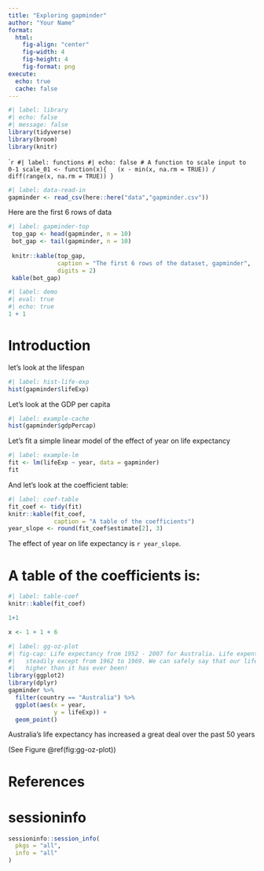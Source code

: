```yaml
---
title: "Exploring gapminder"
author: "Your Name"
format: 
  html:
    fig-align: "center"
    fig-width: 4
    fig-height: 4
    fig-format: png
execute: 
  echo: true
  cache: false
---
```


```r
#| label: library
#| echo: false
#| message: false
library(tidyverse)
library(broom)
library(knitr)
```

````r
#| label: functions
#| echo: false
# A function to scale input to 0-1
scale_01 <- function(x){
  (x - min(x, na.rm = TRUE)) / diff(range(x, na.rm = TRUE))
}
```

```r
#| label: data-read-in
gapminder <- read_csv(here::here("data","gapminder.csv"))
```

Here are the first 6 rows of data

```r
#| label: gapminder-top
 top_gap <- head(gapminder, n = 10)
 bot_gap <- tail(gapminder, n = 10)
 
 knitr::kable(top_gap,
              caption = "The first 6 rows of the dataset, gapminder",
              digits = 2)
 kable(bot_gap)
```


```r
#| label: demo
#| eval: true
#| echo: true
1 + 1
```

# Introduction

let's look at the lifespan

```r
#| label: hist-life-exp
hist(gapminder$lifeExp)
```

Let's look at the GDP per capita

```r
#| label: example-cache
hist(gapminder$gdpPercap)
```

Let's fit a simple linear model of the effect of year on life expectancy

```r
#| label: example-lm
fit <- lm(lifeExp ~ year, data = gapminder)
fit
```

And let's look at the coefficient table:

```r
#| label: coef-table
fit_coef <- tidy(fit)
knitr::kable(fit_coef,
             caption = "A table of the coefficients")
year_slope <- round(fit_coef$estimate[2], 3)
```

The effect of year on life expectancy is `r year_slope`.

# A table of the coefficients is:

```r
#| label: table-coef
knitr::kable(fit_coef)
```

```r
1+1 

x <- 1 + 1 + 6
```

```r
#| label: gg-oz-plot
#| fig-cap: Life expectancy from 1952 - 2007 for Australia. Life expentancy increases
#|   steadily except from 1962 to 1969. We can safely say that our life expectancy is
#|   higher than it has ever been!
library(ggplot2)
library(dplyr)
gapminder %>%
  filter(country == "Australia") %>%
  ggplot(aes(x = year,
             y = lifeExp)) + 
  geom_point()
```

Australia's life expectancy has increased a great deal over the past 50 years

(See Figure \@ref(fig:gg-oz-plot))


# References

# sessioninfo

```r
sessioninfo::session_info(
  pkgs = "all",
  info = "all"
)
```

